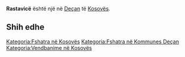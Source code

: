 {{Fshat në 
 | Emri                = Rastavicë
 | EmriAlt                = 
 | NAME_SHORT_FORM=      
 | NAME_GENERIC=      
 | NAME_SORT_NAME_RO=      RASTAVICE
 | FULL_NAME_RO = Rastavicë
 | FULL_NAME_ND_RO=Rastavice
 | SORT_NAME_RG=RASTAVICE
 | FULL_NAME_RG=Rastavicë
 | FULL_NAME_ND_RG=Rastavice
 | SRP_NAME_SHORT_FORM=      
 | SRP_NAME_GENERIC=      
 | SRP_NAME_SORT_NAME_RO=      
 | SRP_FULL_NAME_RO = 
 | SRP_FULL_NAME_ND_RO=
 | SRP_SORT_NAME_RG=
 | SRP_FULL_NAME_RG=
 | SRP_FULL_NAME_ND_RG=
 | Emri (Rasa dhanore) = 
 | Figura              = 
 | Shteti              = Kosovo
 | Komuna              = Deçan
 | Kodi postar         = 
 | Sipërfaqja          = 

 | Popullsia           = 

 | Regj. i popullsisë  = 
 | Dend. e popullsisë  = 
 | Faqja zyrtare       = 
 <!--- Koordinatat ----> 
 | Gjerësia            = 42.494167
 | Gjatësia            = 20.327778
 | Lartësia            = 
}}
'''Rastavicë''' është një [[]] në [[Deçan]] të [[Kosovës]].

<!-- == Gjeografia == -->
<!-- == Historia == -->
<!-- == Demografia == -->
== Shih edhe ==
{{Komuna Deçan}}
{{Kosovo-Administrata-Cung}}

[[Kategoria:Fshatra në Kosovës]]
[[Kategoria:Fshatra në Kommunes Deçan]]
[[Kategoria:Vendbanime në Kosovës]]